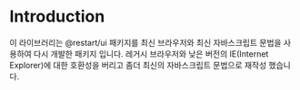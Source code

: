 # Introduction

이 라이브러리는 @restart/ui 패키지를 최신 브라우저와 최신 자바스크립트 문법을 사용하여 다시 개발한 패키지 입니다. 레거시 브라우저와 낮은 버전의 IE(Internet Explorer)에 대한 호환성을 버리고 좀더 최신의 자바스크립트 문법으로 재작성 했습니다.
